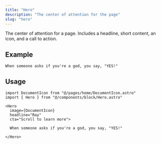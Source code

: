 ```yaml
---
title: "Hero"
description: "The center of attention for the page"
slug: "hero"
---
```




The center of attention for a page. Includes a headline, short content, an icon, and a call to action.

## Example

<Hero
    image={DocumentIcon}
    headline="Ray"
    cta="Scroll to learn more">

    When someone asks if you're a god, you say, "YES!"

</Hero>

## Usage

```tsx
import DocumentIcon from "@/pages/home/DocumentIcon.astro"
import { Hero } from "@/components/block/Hero.astro"

<Hero
  image={DocumentIcon}
  headline="Ray"
  cta="Scroll to learn more">

  When someone asks if you're a god, you say, "YES!"

</Hero>
```